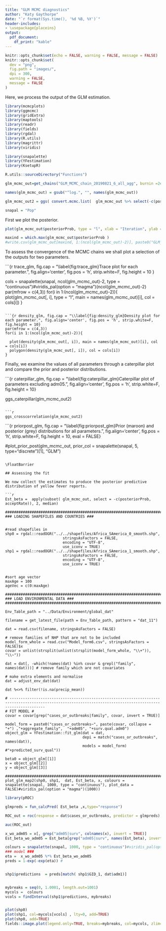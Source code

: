 ```yaml
---
title: "GLM MCMC diagnostics"
author: "Katy Gaythorpe"
date: "`r format(Sys.time(), '%d %B, %Y')`"
header-includes: 
- \usepackage{placeins}
output: 
  pdf_document:
    df_print: "kable"
---
```


```r
knitr::opts_chunk$set(echo = FALSE, warning = FALSE, message = FALSE)
knitr::opts_chunk$set(
  dev = "png",
  fig.path = "images/",
  dpi = 300,
  warning = FALSE,
  message = FALSE
)
```

Here, we process the output of the GLM estimation.

```r
library(mcmcplots)
library(ggmcmc)
library(gridExtra)
library(maptools)
library(readr)
library(fields)
library(rgdal)
library(R.utils)
library(magrittr)
library(viridis)

library(snapalette)
library(YFestimation)
library(KsetupR)

R.utils::sourceDirectory("Functions")

glm_mcmc_out=get_chains("GLM_MCMC_chain_20190821_6_all_agg", burnin =2e5, thin = 1)

names(glm_mcmc_out) = gsub("^log.", "", names(glm_mcmc_out))

glm_mcmc_out2 = ggs( convert.mcmc.list(  glm_mcmc_out %>% select(-c(posteriorProb, acceptRate, starts_with("adm05")))) )

snapal = "Pop"
```

First we plot the posterior.

```r
plot(glm_mcmc_out$posteriorProb, type = "l", xlab = "Iteration", ylab = "Posterior probability")

maxind = which.max(glm_mcmc_out$posteriorProb )
#write.csv(glm_mcmc_out[maxind, 1:(ncol(glm_mcmc_out)-2)], paste0("GLM_parameters_", Sys.Date(), ".csv"), row.names = FALSE)
```


To assess the convergence of the MCMC chains we shall plot a selection of the outputs for two parameters.

```{r trace_glm,   fig.cap = "\\label{fig:trace_glm}Trace plot for each parameter.", fig.align='center', fig.pos = 'h', strip.white=F, fig.height = 10 }

cols = snapalette(snapal, ncol(glm_mcmc_out)-2, type = "continuous")#viridis_pal(option = "magma")(ncol(glm_mcmc_out)-2)
par(mfrow = c(4,3))
for(i in 1:(ncol(glm_mcmc_out)-2)){
  plot(glm_mcmc_out[, i], type = "l", main = names(glm_mcmc_out)[i], col = cols[i])
}

```

```{r density_glm, fig.cap = "\\label{fig:density_glm}Density plot for each parameter.", fig.align='center', fig.pos = 'h', strip.white=F, fig.height = 10}
par(mfrow = c(4,3))
for(i in 1:(ncol(glm_mcmc_out)-2)){
  
  plot(density(glm_mcmc_out[, i]), main = names(glm_mcmc_out)[i], col = cols[i])
  polygon(density(glm_mcmc_out[, i]), col = cols[i])
}

```

Finally, we examine the values of all parameters through a caterpillar plot and compare the prior and posterior distributions.

```{r caterpillar_glm,   fig.cap = "\\label{fig:caterpillar_glm}Caterpillar plot of parameters excluding adm05.", fig.align='center', fig.pos = 'h', strip.white=F, fig.height = 10}

ggs_caterpillar(glm_mcmc_out2)
```

```r

ggs_crosscorrelation(glm_mcmc_out2)
```

```{r priorpost_glm,   fig.cap = "\\label{fig:priorpost_glm}Prior (maroon) and posterior (grey) distributions for all parameters.", fig.align='center', fig.pos = 'h', strip.white=F, fig.height = 10, eval = FALSE}

#plot_prior_post(glm_mcmc_out, prior_col = snapalette(snapal, 5, type="discrete")[1], "GLM")
```

\FloatBarrier 

## Assessing the fit

We now collect the estimates to produce the posterior predictive distribution of yellow fever reports.

```r


Est_beta =  apply(subset( glm_mcmc_out, select = -c(posteriorProb, acceptRate)), 2, median)

#########################################################################################################
### LOADING SHAPEFILES AND COUNTRIES ###


#read shapefiles in
shp0 = rgdal::readOGR("../../shapefiles/Africa_SAmerica_0_smooth.shp",
                          stringsAsFactors = FALSE,
                          encoding = "UTF-8",
                          use_iconv = TRUE)
shp1 = rgdal::readOGR("../../shapefiles/Africa_SAmerica_1_smooth.shp",
                          stringsAsFactors = FALSE,
                          encoding = "UTF-8",
                          use_iconv = TRUE)


#sort age vector
maxAge = 100
ageVec = c(0:maxAge)

#########################################################################################################
### LOAD ENVIRONMENTAL DATA ###
#########################################################################################################

Env_Table_path = "../Data/Environment/global_dat"

filename = get_latest_file(path = Env_Table_path, pattern = "dat_11")

dat = read.csv(filename, stringsAsFactors = FALSE)

# remove families of NHP that are not to be included
model_form_whole = read.csv("Model_form6.csv", stringsAsFactors = FALSE)$x
covar = unlist(strsplit(unlist(strsplit(model_form_whole, "\\+")), "\\~"))

dat = dat[, -which(!names(dat) %in% covar & grepl("family", names(dat)))] # remove family which are not covariates

# make extra elements and normalise
dat = adjust_env_dat(dat)

dat %<>% filter(!is.na(precip_mean))

# ------------------------------------------------------------------------------------------------------------------------------------------------------------
# FIT MODEL #
covar = covar[grep("cases_or_outbreaks|family", covar, invert = TRUE)]

model_form = paste0("cases_or_outbreaks~", paste(covar, collapse = "+") ,"+aggregate_family",  "+adm05", "+surv.qual.adm0")
object_glm = YFestimation::fit_glm(dat = dat, 
                                   depi = match("cases_or_outbreaks", names(dat)), 
                                   models = model_form) #"+predicted_surv_qual"))  

beta0 = object_glm[[1]]
x = object_glm[[2]]
y = object_glm[[3]]

#########################################################################################################
plot_glm_map2(shp0, shp1,  dat, Est_beta, x, colours = snapalette(snapal, 1000, type = "continuous"), plot_data = FALSE)#viridis_pal(option = "magma")(1000))

```

```r

library(pROC)

glmpreds = fun_calcPred( Est_beta ,x,type="response")

ROC_out = roc(response = dat$cases_or_outbreaks, predictor = glmpreds)

auc(ROC_out)

```

```r

x_wo_adm05 = x[, grep("adm05|surv", colnames(x), invert = TRUE)]
Est_beta_wo_adm05 = Est_beta[grep("adm05|surv", names(Est_beta), invert = TRUE)]

colours = snapalette(snapal, 1000, type = "continuous")#viridis_pal(option = "magma")(1000)
### model ###
eta =  x_wo_adm05 %*% Est_beta_wo_adm05
preds = 1-exp(-exp(eta)) # 


shp1$predictions  = preds[match( shp1$GID_1, dat$adm1)]


mybreaks = seq(0, 1.0001, length.out=1001)
mycols =  colours
vcols = findInterval(shp1$predictions, mybreaks)


plot(shp0)
plot(shp1, col=mycols[vcols] , lty=0, add=TRUE)
plot(shp0, add=TRUE)
fields::image.plot(legend.only=TRUE, breaks=mybreaks, col=mycols, zlim=c(0,1), horizontal = TRUE)

```


